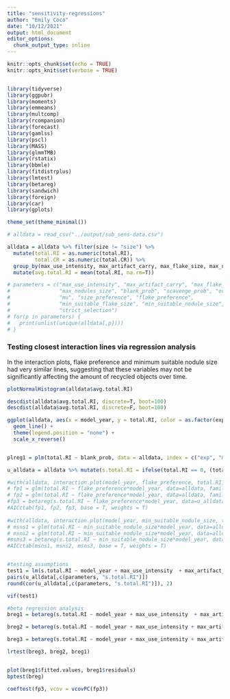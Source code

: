 ```yaml
---
title: "sensitivity-regressions"
author: "Emily Coco"
date: "10/12/2021"
output: html_document
editor_options: 
  chunk_output_type: inline
---
```


```r
knitr::opts_chunk$set(echo = TRUE)
knitr::opts_knit$set(verbose = TRUE)


library(tidyverse)
library(ggpubr)
library(moments)
library(emmeans)
library(multcomp)
library(rcompanion)
library(forecast)
library(gamlss)
library(pscl)
library(MASS)
library(glmmTMB)
library(rstatix)
library(bbmle)
library(fitdistrplus)
library(lmtest)
library(betareg)
library(sandwich)
library(foreign)
library(car)
library(gplots)

theme_set(theme_minimal())

# alldata = read_csv("../output/sub_sens-data.csv")

alldata = alldata %>% filter(size != "size") %>%
  mutate(total.RI = as.numeric(total.RI), 
         total.CR = as.numeric(total.CR)) %>%
  group_by(max_use_intensity, max_artifact_carry, max_flake_size, max_nodules_size, blank_prob, scavenge_prob, overlap, mu, size_preference, flake_preference, min_suitable_flake_size, min_suitable_nodule_size, strict_selection) %>%
  mutate(avg.total.RI = mean(total.RI, na.rm=T))

# parameters = c("max_use_intensity", "max_artifact_carry", "max_flake_size", 
#                "max_nodules_size", "blank_prob", "scavenge_prob", "overlap", 
#                "mu", "size_preference", "flake_preference", 
#                "min_suitable_flake_size", "min_suitable_nodule_size",
#                "strict_selection")
# for(p in parameters) {
#   print(unlist(unique(alldata[,p])))
# }


```


### Testing closest interaction lines via regression analysis
In the interaction plots, flake preference and minimum suitable nodule size had very similar lines, suggesting that these variables may not be significantly affecting the amount of recycled objects over time. 

```r

plotNormalHistogram(alldata$avg.total.RI)

descdist(alldata$avg.total.RI, discrete=T, boot=100)
descdist(alldata$avg.total.RI, discrete=F, boot=100)

```

```r
ggplot(alldata, aes(x = model_year, y = total.RI, color = as.factor(exp))) +
  geom_line() +
  theme(legend.position = "none") +
  scale_x_reverse()


plreg1 = plm(total.RI ~ blank_prob, data = alldata, index = c("exp", "model_year"), model="within", effect = "twoways")


```


```r

u_alldata = alldata %>% mutate(s.total.RI = ifelse(total.RI == 0, (total.RI + 0.0001), total.RI)) %>% mutate(s.total.RI = ifelse(s.total.RI == 1, (s.total.RI - 0.0001), s.total.RI))

#with(alldata, interaction.plot(model_year, flake_preference, total.RI))
# fp1 = glm(total.RI ~ flake_preference*model_year, data=alldata, family = quasipoisson)
# fp2 = glm(total.RI ~ flake_preference*model_year, data=alldata, family = binomial(link="logit"))
#fp3 = betareg(s.total.RI ~ flake_preference*model_year, data=u_alldata)
#AICctab(fp1, fp2, fp3, base = T, weights = T)
 
#with(alldata, interaction.plot(model_year, min_suitable_nodule_size, total.RI))
# msns1 = glm(total.RI ~ min_suitable_nodule_size*model_year, data=alldata, family = quasipoisson)
# msns2 = glm(total.RI ~ min_suitable_nodule_size*model_year, data=alldata, family = binomial(link="logit"))
#msns3 = betareg(s.total.RI ~ min_suitable_nodule_size*model_year, data=u_alldata)
#AICctab(msns1, msns2, msns3, base = T, weights = T)


#testing assumptions
test1 = lm(s.total.RI ~ model_year + max_use_intensity  + max_artifact_carry + max_flake_size + max_nodules_size + blank_prob + scavenge_prob + overlap + mu + size_preference + flake_preference + min_suitable_flake_size + min_suitable_nodule_size + strict_selection , data=u_alldata)
pairs(u_alldata[,c(parameters, "s.total.RI")])
round(cor(u_alldata[,c(parameters, "s.total.RI")]), 2)

vif(test1)

#beta regression analysis
breg1 = betareg(s.total.RI ~ model_year + max_use_intensity  + max_artifact_carry + max_flake_size + max_nodules_size + blank_prob + scavenge_prob + overlap + mu + size_preference + flake_preference + min_suitable_flake_size + min_suitable_nodule_size + strict_selection , data=u_alldata)

breg2 = betareg(s.total.RI ~ model_year + max_use_intensity + max_artifact_carry + max_flake_size + max_nodules_size + blank_prob + scavenge_prob + overlap + mu + size_preference + flake_preference + min_suitable_flake_size + strict_selection , data=u_alldata)

breg3 = betareg(s.total.RI ~ model_year + max_use_intensity + max_artifact_carry + max_flake_size + max_nodules_size + blank_prob + scavenge_prob + overlap + mu + size_preference + min_suitable_flake_size + strict_selection , data=u_alldata)

lrtest(breg3, breg2, breg1)


plot(breg1$fitted.values, breg1$residuals)
bptest(breg)

coeftest(fp3, vcov = vcovPC(fp3))


```

